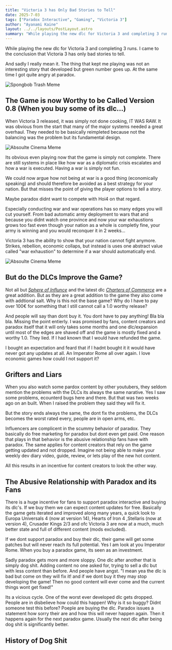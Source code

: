 ```yaml
---
title: "Victoria 3 has Only Bad Stories to Tell"
date: 2025-7-03
tags: ["Paradox Interactive", "Gaming", "Victoria 3"]
author: "Ayanami Kaine"
layout: ../../layouts/PostLayout.astro
summary: "While playing the new dlc for Victoria 3 and completing 3 runs. I came to the conclusion that Victoria 3 has only bad stories to tell."
---
```





While playing the new dlc for Victoria 3 and completing 3 runs.
I came to the conclusion that Victoria 3 has only bad stories to tell.

And sadly I really mean it. The thing that kept me playing was not an interesting
story that developed but green number goes up. At the same time I got quite angry
at paradox.

![Spongbob Trash Meme](/spongbob_meme.png)


## The Game is now Worthy to be Called Version 0.8 (When you buy some of its dlc...)

When Victoria 3 released, it was simply not done cooking, IT WAS RAW. It was obvious from the start
that many of the major systems needed a great overhaul. They needed to be basically reimpleted
because not the balancing was the problem but its fundamental design.

![Absoulte Cinema Meme](/its_raw_meme.jpg)


Its obvious even playing now that the game is simply not complete. There are still systems in place like 
how war as a diplomatic crisis escalates and how a war is executed. Having a war is simply not fun. 

We could now argue how not being at war is a good thing (economically speaking) and should therefore be avoided
as a best strategy for your nation. But that misses the point of giving the player options to tell a story.

Maybe paradox didnt want to compete with Hoi4 on that regard.

Especially conducting war and war operations has so many edges you will cut yourself. From bad automatic
army deployment to wars that and because you didnt watch one province and now your war exhaustions grows too fast
even though your nation as a whole is completly fine, your army is winning and you would reconquer it in 2 weeks...

Victoria 3 has the ability to show that your nation cannot fight anymore. Strikes, rebellion, economic collaps, but
instead is uses one abstract value called "war exhaustion" to determine if a war should automatically end. 

![Absoulte Cinema Meme](/cinema_meme.jpg)

## But do the DLCs Improve the Game?

Not all but *[Sphere of Influnce](https://store.steampowered.com/app/2411231/Victoria_3_Sphere_of_Influence/)* and the latest dlc *[Charters of Commerce](https://store.steampowered.com/app/3450170/Victoria_3_Charters_of_Commerce/)* are a great addition. But as they are a great addition
to the game they also come with addtional salt. Why is this not the base game? Why do I have to pay over
100€ for something that I still cannot call a 1.0 worthy release?

And people will say than dont buy it. You dont have to pay anything! Bla bla bla. Missing the point entierly.
I was promised by fans, content creators and paradox itself that it will only takes some months and one dlc/expansion
until most of the edges are shaved off and the game is mostly fixed and a worthy 1.0. They lied. If I had known that
I would have refunded the game.

I bought an expectation and feard that if I hadnt bought it it would have never got any updates at all. An 
Imperator Rome all over again. I love economic games how could I not support it?

## Grifters and Liars

When you also watch some pardox content by other youtubers, they seldom mention the problems with the DLCs
its always the same narative. Yes I saw some problems, ecounterd bugs here and there. But that was two weeks 
ago on an built. When I raised the problem they said they will fix it. 

But the story ends always the same, the dont fix the problems, the DLCs becomes the worst rated every, people
are in open arms, etc.

Influencers are complicent in the scummy behavior of paradox. They basically do free marketing for paradox 
but dont even get paid. One reason that plays in that behavior is the abusive relationship fans have with
paradox. The same applies for content creators that rely on the game getting updated and not dropped. Imagine
not being able to make your weekly dev diary video, guide, review, or lets play of the new hot content.

All this results in an incentive for content creators to look the other way.

## The Abusive Relationship with Paradox and its Fans

There is a huge incentive for fans to support paradox interactive and buying its dlc's. 
If we buy them we can expect content updates for free. Basically the game gets iterated and
improved along many years, a quick look to Europa Universals 4 (now at version 14), Hearts of Iron 4 ,Stellaris (now at version 4), Crusader Kings 2/3
and ofc Victoria 3 are now at a much, much better state and full of different content (mods excluded).

If we dont support paradox and buy their dlc, their game will get some patches but will never reach 
its full potential. Yes I am look at you Imperator Rome. When you buy a paradox game, its seen as an
investment. 

Sadly paradox gets more and more sloppy. One dlc after another that is simply dog shit. Adding content
no one asked for, trying to sell a dlc but with less content than before. And people have angst. 
"I mean yea the dlc is bad but come on they will fix it! and if we dont buy it they may stop developing the game!
Then no good content will ever come and the current things wont get fixed!"

Its a vicious cycle. One of the worst ever developed dlc gets dropped. People are in disbelieve how could this happen!
Why is it so buggy? Didnt someone test this before? Poeple are buying the dlc. Paradox issues a 
statement how sorry their are and how this will never happen again. Then it happens again for the next 
paradox game. Usually the next dlc after being dog shit is significantly better.

## History of Dog Shit

<Timeline>
  <TimelineItem date="27 Apr, 2021" title="Europa Universalis IV: Leviathan (Absolute dog shit)">
  </TimelineItem>

  <TimelineItem date="13 Sep, 2022" title="Europa Universalis IV: Lions of the North (Good)">
  </TimelineItem>

  <TimelineItem date="27 Sep, 2022" title="Hearts of Iron IV: By Blood Alone (Absolute dog shit)">
  </TimelineItem>

  <TimelineItem date="25 Oct, 2022" title="Release of Victoria 3 (Meh)">
  </TimelineItem>

  <TimelineItem date="
22 May, 2023" title="Victoria 3: Voice of the People (Absolute dog shit)">
  </TimelineItem>

  <TimelineItem date="14 Nov, 2024" title="Hearts of Iron IV: Götterdämmerung (Good)">
  </TimelineItem>
    <TimelineItem date="4 Mar, 2025" title="Hearts of Iron IV: Graveyard of Empires (Absolute dog shit)">
  </TimelineItem>
      <TimelineItem date="17 Jun, 2025" title="Victoria 3: Charters of Commerce (Good)">
  </TimelineItem>
</Timeline>